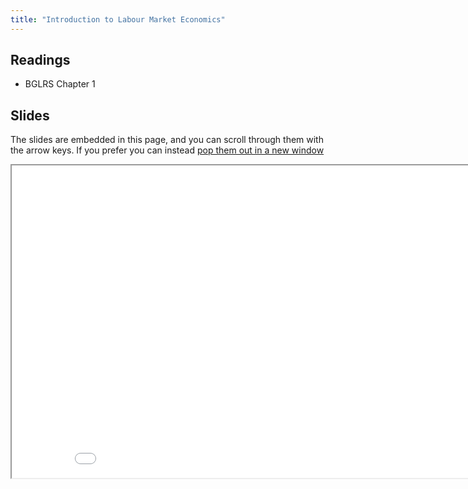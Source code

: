 ```yaml
---
title: "Introduction to Labour Market Economics"
---
```



## Readings

- BGLRS Chapter 1

## Slides

The slides are embedded in this page, and you can scroll through them with the arrow keys.  If you prefer you can instead <a href="/slides/intro/index.html" target="_blank">pop them out in a new window</a>


<div>

```{=html}
<p align="center"><iframe width="890" height="500" class="slide-deck" src="/slides/intro/"></iframe></p>
```

</div>






